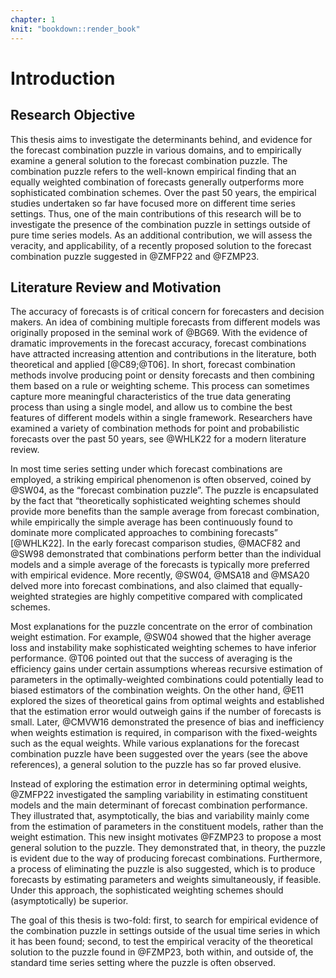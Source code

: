 ```yaml
---
chapter: 1
knit: "bookdown::render_book"
---
```


# Introduction 

## Research Objective

This thesis aims to investigate the determinants behind, and evidence for the forecast combination puzzle in various domains, and to empirically examine a general solution to the forecast combination puzzle. The combination puzzle refers to the well-known empirical finding that an equally weighted combination of forecasts generally outperforms more sophisticated combination schemes. Over the past 50 years, the empirical studies undertaken so far have focused more on different time series settings. Thus, one of the main contributions of this research will be to investigate the presence of the combination puzzle in settings outside of pure time series models. As an additional contribution, we will assess the veracity, and applicability, of a recently proposed solution to the forecast combination puzzle suggested in @ZMFP22 and @FZMP23.  



## Literature Review and Motivation

The accuracy of forecasts is of critical concern for forecasters and decision makers. An idea of combining multiple forecasts from different models was originally proposed in the seminal work of @BG69. With the evidence of dramatic improvements in the forecast accuracy, forecast combinations have attracted increasing attention and contributions in the literature, both theoretical and applied [@C89;@T06]. In short, forecast combination methods involve producing point or density forecasts and then combining them based on a rule or weighting scheme. This process can sometimes capture more meaningful characteristics of the true data generating process than using a single model, and allow us to combine the best features of different models within a single framework. Researchers have examined a variety of combination methods for point and probabilistic forecasts over the past 50 years, see @WHLK22 for a modern literature review.  



In most time series setting under which forecast combinations are employed, a striking empirical phenomenon is often observed, coined by @SW04, as the "forecast combination puzzle". The puzzle is encapsulated by the fact that "theoretically sophisticated weighting schemes should provide more benefits than the sample average from forecast combination, while empirically the simple average has been continuously found to dominate more complicated approaches to combining forecasts" [@WHLK22]. In the early forecast comparison studies, @MACF82 and @SW98 demonstrated that combinations perform better than the individual models and a simple average of the forecasts is typically more preferred with empirical evidence. More recently, @SW04, @MSA18 and @MSA20 delved more into forecast combinations, and also claimed that equally-weighted strategies are highly competitive compared with complicated schemes.



Most explanations for the puzzle concentrate on the error of combination weight estimation. For example, @SW04 showed that the higher average loss and instability make sophisticated weighting schemes to have inferior performance. @T06 pointed out that the success of averaging is the efficiency gains under certain assumptions whereas recursive estimation of parameters in the optimally-weighted combinations could potentially lead to biased estimators of the combination weights. On the other hand, @E11 explored the sizes of theoretical gains from optimal weights and established that the estimation error would outweigh gains if the number of forecasts is small. Later, @CMVW16 demonstrated the presence of bias and inefficiency when weights estimation is required, in comparison with the fixed-weights such as the equal weights. While various explanations for the forecast combination puzzle have been suggested over the years (see the above references), a general solution to the puzzle has so far proved elusive. 



Instead of exploring the estimation error in determining optimal weights, @ZMFP22 investigated the sampling variability in estimating constituent models and the main determinant of forecast combination performance. They illustrated that, asymptotically, the bias and variability mainly come from the estimation of parameters in the constituent models, rather than the weight estimation. This new insight motivates @FZMP23 to propose a most general solution to the puzzle. They demonstrated that, in theory, the puzzle is evident due to the way of producing forecast combinations. Furthermore, a process of eliminating the puzzle is also suggested, which is to produce forecasts by estimating parameters and weights simultaneously, if feasible. Under this approach, the sophisticated weighting schemes should (asymptotically) be superior.



The goal of this thesis is two-fold: first, to search for empirical evidence of the combination puzzle in settings outside of the usual time series in which it has been found; second, to test the empirical veracity of the theoretical solution to the puzzle found in @FZMP23, both within, and outside of, the standard time series setting where the puzzle is often observed.




